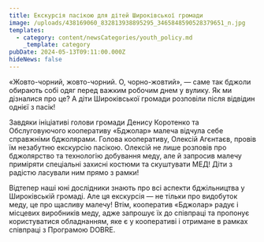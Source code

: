 ```yaml
---
title: Екскурсія пасікою для дітей Широківської громади
image: /uploads/438169060_832813938895295_3465848590528379651_n.jpg
templates:
  - category: content/newsCategories/youth_policy.md
    _template: category
pubDate: 2024-05-13T09:11:00.000Z
hideNews: false
---
```


«Жовто-чорний, жовто-чорний. О, чорно-жовтий», — саме так бджоли обирають собі одяг перед важким робочим днем у вулику. Як ми дізналися про це? А діти Широківської громади розповіли після відвідин однієї з пасік!

Завдяки ініціативі голови громади Денису Коротенко та Обслуговуючого кооперативу «Бджолар» малеча відчула себе справжніми бджолярами. Голова кооперативу, Олексій Агєнтаєв, провів їм незабутню екскурсію пасікою. Олексій не лише розповів про бджолярство та технологію добування меду, але й запросив малечу приміряти спеціальні захисні костюми та скуштувати МЕД! Діти з радістю ласували ним прямо з рамки! 

Відтепер наші юні дослідники знають про всі аспекти бджільництва у Широківській громаді. Але ця екскурсія — не тільки про видобуток меду, це про щасливу малечу! Втім, кооператив «Бджолар» радує і місцевих виробників меду, адже запрошує їх до співпраці та пропонує користуватися обладнанням, яке є у кооперативі і отримане в рамках співпраці з Програмою DOBRE.
